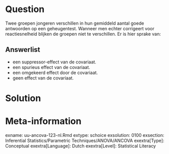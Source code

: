 
Question
========
Twee groepen jongeren verschillen in hun gemiddeld aantal goede antwoorden op een geheugentest. Wanneer men echter corrigeert voor reactiesnelheid blijken de groepen niet te verschillen. Er is hier sprake van:



Answerlist
----------
* een suppressor-effect van de covariaat.
* een spurieus effect van de covariaat.
* een omgekeerd effect door de covariaat.
* geen effect van de covariaat.


Solution
========



Meta-information
================
exname: uu-ancova-123-nl.Rmd
extype: schoice
exsolution: 0100
exsection: Inferential Statistics/Parametric Techniques/ANOVA/ANCOVA
exextra[Type]: Conceptual
exextra[Language]: Dutch
exextra[Level]: Statistical Literacy